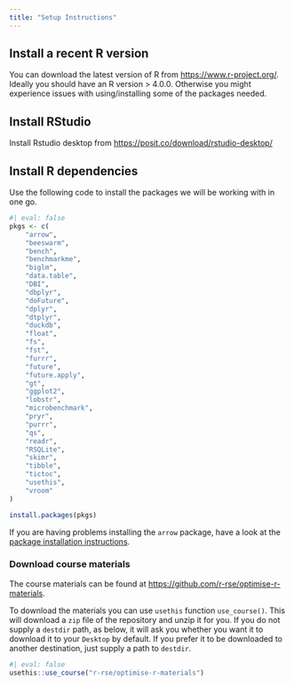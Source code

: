 ```yaml
---
title: "Setup Instructions"
---
```


## Install a recent R version

You can download the latest version of R from <https://www.r-project.org/>. Ideally you should have an R version \> 4.0.0. Otherwise you might experience issues with using/installing some of the packages needed.

## Install RStudio

Install Rstudio desktop from <https://posit.co/download/rstudio-desktop/>

## Install R dependencies

Use the following code to install the packages we will be working with in one go.

```r
#| eval: false
pkgs <- c(
    "arrow", 
    "beeswarm",
    "bench", 
    "benchmarkme", 
    "biglm", 
    "data.table", 
    "DBI", 
    "dbplyr", 
    "doFuture",
    "dplyr", 
    "dtplyr", 
    "duckdb", 
    "float", 
    "fs", 
    "fst", 
    "furrr",
    "future",
    "future.apply",
    "gt", 
    "ggplot2",
    "lobstr", 
    "microbenchmark", 
    "pryr", 
    "purrr",
    "qs", 
    "readr", 
    "RSQLite",
    "skimr",
    "tibble",
    "tictoc", 
    "usethis", 
    "vroom"
)

install.packages(pkgs)
```

If you are having problems installing the `arrow` package, have a look at the [package installation instructions](https://arrow.apache.org/docs/r/#installation).

### Download course materials

The course materials can be found at <https://github.com/r-rse/optimise-r-materials>.

To download the materials you can use `usethis` function `use_course()`. This will download a `zip` file of the repository and unzip it for you. If you do not supply a `destdir` path, as below, it will ask you whether you want it to download it to your `Desktop` by default. If you prefer it to be downloaded to another destination, just supply a path to `destdir`.

```r
#| eval: false
usethis::use_course("r-rse/optimise-r-materials")
```
